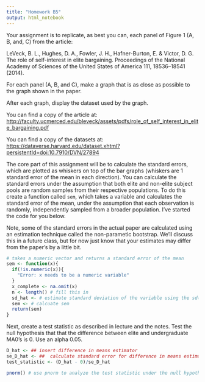 ```yaml
---
title: "Homework B5"
output: html_notebook
---
```


Your assignment is to replicate, as best you can, each panel of Figure 1 (A, B, and, C) from the article:

LeVeck, B. L., Hughes, D. A., Fowler, J. H., Hafner-Burton, E. & Victor, D. G. The role of self-interest in elite bargaining. Proceedings of the National Academy of Sciences of the United States of America 111, 18536--18541 (2014).

For each panel (A, B, and C), make a graph that is as close as possible to the graph shown in the paper.

After each graph, display the dataset used by the graph.

You can find a copy of the article at: <http://faculty.ucmerced.edu/bleveck/assets/pdfs/role_of_self_interest_in_elite_bargaining.pdf>

You can find a copy of the datasets at: <https://dataverse.harvard.edu/dataset.xhtml?persistentId=doi:10.7910/DVN/27894>

The core part of this assignment will be to calculate the standard errors, which are plotted as whiskers on top of the bar graphs (whiskers are 1 standard error of the mean in each direction). You can calculate the standard errors under the assumption that both elite and non-elite subject pools are random samples from their respective populations. To do this create a function called `sem`, which takes a variable and calculates the standard error of the mean, under the assumption that each observation is randomly, independently sampled from a broader population. I've started the code for you below.

Note, some of the standard errors in the actual paper are calculated using an estimation technique called the non-parametic bootstrap. We'll discuss this in a future class, but for now just know that your estimates may differ from the paper's by a little bit.

```r
# takes a numeric vector and returns a standard error of the mean
sem <- function(x){
  if(!is.numeric(x)){
    "Error: x needs to be a numeric variable"
  }
  x_complete <- na.omit(x)
  n <- length() # fill this in
  sd_hat <- # estimate standard deviation of the variable using the sd() function, or code your own.
  sem <- # calcuate sem
  return(sem)    
}
```

Next, create a test statistic as described in lecture and the notes. Test the null hypothesis that that the difference between elite and undergraduate MA0's is 0. Use an alpha 0.05.

```r
D_hat <- ## insert difference in means estimator
se_D_hat <- ##  calculate standard error for difference in means estimator using notes / slides
test_statistic <- (D_hat - 0)/se_D_hat

pnorm() # use pnorm to analyze the test statistic under the null hypothesis as shown in the lecture slides
```
